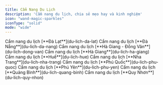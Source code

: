```yaml
---
title: Cẩm Nang Du Lịch
description: 'Cẩm nang du lịch, chia sẻ mẹo hay và kinh nghiệm'
icon: "wand-magic-sparkles"
iconType: "solid"
mode: "wide"
---
```


<CardGroup cols={2}>
    <Card title="Đà Lạt" icon="location-dot">
        Cẩm nang du lịch [**Đà Lạt**](du-lich-da-lat)
    </Card>
    <Card title="Đà Nẵng" icon="location-dot">
        Cẩm nang du lịch [**Đà Nẵng**](du-lich-da-nang)
    </Card>
    <Card title="Hà Giang - Đồng Văn" icon="location-dot">
        Cẩm nang du lịch [**Hà Giang - Đồng Văn**](du-lich-dong-van)
    </Card>
    <Card title="Hà Giang" icon="location-dot">
        Cẩm nang du lịch [**Hà Giang**](du-lich-ha-giang)
    </Card>
    <Card title="Huế" icon="location-dot">
        Cẩm nang du lịch [**Huế**](du-lich-hue)
    </Card>
    <Card title="Nha Trang" icon="location-dot">
        Cẩm nang du lịch [**Nha Trang**](du-lich-nha-trang)
    </Card>
    <Card title="Phú Quốc" icon="location-dot">
        Cẩm nang du lịch [**Phú Quốc**](du-lich-phu-quoc)
    </Card>
    <Card title="Phú Yên" icon="location-dot">
        Cẩm nang du lịch [**Phú Yên**](du-lich-phu-yen)
    </Card>
        <Card title="Quảng Bình" icon="location-dot">
        Cẩm nang du lịch [**Quảng Bình**](du-lich-quang-binh)
    </Card>
    <Card title="Quy Nhơn" icon="location-dot">
        Cẩm nang du lịch [**Quy Nhơn**](du-lich-quy-nhon)
    </Card>
</CardGroup>